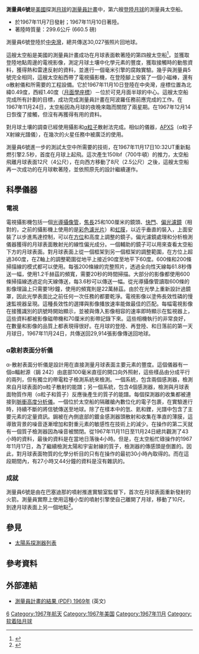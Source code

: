 {{NoteTA
|G1=Astronomy
|T=zh-hans:勘测者6号; zh-hant:測量員6號;
|1=zh-hans:勘测者; zh-hant:測量員;
}}
{{Infobox Spacecraft
|Name=測量員6號
|Image=[[Image:Surveyor_NASA_lunar_lander.jpg|275px]]
|Caption=地球上的測量員模型
|Organization=[[美國國家航空暨太空總署|美國國家航空暨太空總署]]
|Major_Contractors= [[休斯飛機公司|休斯飛機公司]]
|Mission_Type=登陸
|Satellite_of= [[月球|月球]]
|Launch= 1967年11月7日07:39:00 [[協調世界時|UTC]]
|Launch_Vehicle= [[擎天神-半人馬|擎天神-半人馬]]
|Decay=1967年11月10日 01:01:06 UTC 登陸於月球，座標位置{{Lunar coords and quad cat|0.49|N|1.40|W}}。
|Mission_Duration=65 小時
|Mass= 299.6公斤 (登陸後質量)
|NSSDC_ID= 1967-112A
}}
'''測量員6號'''是[[美國|美國]]探測[[月球|月球]]的[[測量員計畫|測量員計畫]]中，第六艘[[登陸者|登陸]][[月球|月球]]的測量員太空船。

*於1967年11月7日發射；1967年11月10日著陸。
*著陸時質量：299.6公斤 (660.5 磅)

測量員6號登陸於[[中央灣|中央灣]]，總共傳送30,027張照片回地球。

這艘太空船是美國的測量員計畫成功在月球表面軟著陸的第四艘太空船<ref>{{Cite web |url=http://nssdc.gsfc.nasa.gov/nmc/masterCatalog.do?sc=1967-112A |title=存档副本 |access-date=2009-08-25 |archive-date=2017-04-04 |archive-url=https://web.archive.org/web/20170404042948/https://nssdc.gsfc.nasa.gov/nmc/masterCatalog.do?sc=1967-112A |dead-url=yes }}</ref>，並獲取登陸地點周邊的電視影像，測定月球土壤中化學元素的豐度，獲取接觸時的動態資料，獲得熱和雷達反射的資料，並進行一個毫米引擎的腐蝕實驗。幾乎與測量員5號完全相同，這艘太空船西帶了電視攝影機，在登陸腳上安裝了一個小磁棒，還有α散射儀和所需要的工程設備。它於1967年11月10日登陸在中央灣，座標位置為北緯0.49度，西經1.40度（[[月面學座標|月面學座標]]）－位於可見月面半球的中心。這艘太空船完成所有計劃的目標，成功完成測量員計畫在阿波羅任務前應完成的工作。在1967年11月24日，太空船因為月球的夜晚來臨而關閉了兩星期。在1967年12月14日恢復了接觸，但沒有再獲得有用的資料。

對月球土壤的調查已經使用攝影和[[α粒子|α粒子]]散射法完成。相似的儀器，[[APXS|APXS]]（α粒子X射線光譜儀），在幾次的火星任務中被廣泛的使用。

測量員6號進一步的測試太空中所需要的技術，在1967年11月17日10:32UT重新點燃引擎2.5秒，首度在月球上起飛。這次產生150Ibf（700牛頓）的推力，太空船飛離月球表面12尺（4公尺），在向西方移動了8尺（2.5公尺）之後，這艘太空船再一次成功的在月球軟著陸，並依照原先的設計繼續運作。

== 科學儀器 ==
=== 電視 ===
電視攝影機包括一個[[光導攝像管|光導攝像管]]，[[焦距|焦長]]25和100厘米的鏡頭、[[快門|快門]]、[[偏光濾鏡|偏光濾鏡]]（相對的，之前的攝影機上使用的是[[彩色濾光片|彩色濾光片]]）和[[光圈|虹膜]]，以近乎垂直的裝入，上面安裝了以步進馬達控制，可以在[[方位|方位]]和高度上調整的鏡子。偏光濾鏡處理和分析檢測儀器獲得的月球表面散射光的線性偏光成分。一個輔助的鏡子可以用來查看太空船下方的月球表面。對月球表面上從一個框架到另一個框架的調整範圍，在方位上超過360度，在Z軸上的調整範圍從地平上接近90度至地平下60度。600條和200條掃描線的模式都可以使用。每張200條線的完整照片，透過全向性天線每61.8秒傳送一幅，使用1.2千赫茲的頻寬，需要20秒的時間掃描。大部分的影像都使用600條掃描線透過定向天線傳送，每3.6秒可以傳送一幅。從光導攝像管讀取600條的影像理論上只需要1秒鐘，使用的頻寬則是22萬赫茲。由於在光學上重新設計過鏡罩，因此光學表面比之前任何一次任務的都要乾淨。電視影像以塗佈長效性磷的慢速監視器呈現。這種長效性的選擇與影像播放速率能做最佳的匹配。每幅電視影像在接獲識別的訊號時開始顯示，並被與傳入影像相容的速率即時顯示在監視器上，這些資料都被影像磁帶機和70厘米的影帶記錄下來。這些相機執行的非常良好，在數量和影像的品質上都表現得很好。在月球的登陸、再登陸、和日落前的第一天月球日，1967年11月24日，共傳送回29,914張影像傳送回地球。

===α散射表面分析儀 ===
α-散射表面分析儀是設計用在直接測量月球表面主要元素的豐度。這個儀器有一個α輻射源（鋦 242）由底部100毫米直徑的開口向外照射，這些樣品由分成平行的兩列，但有獨立的帶電粒子檢測系統來檢測。一個系統，包含兩個感測器，檢測來自月球表面的α粒子散射的能譜；另一個系統，包含4個感測器，檢測與月球表面物質作用（α粒子和質子）反應後產生的質子的能譜。每個探測器的收集都被連接到[[脈衝高度分析儀|脈衝高度分析儀]]。一個位於太空船的隔離艙內數位化的電子包裹，在實驗進行時，持續不斷的將信號傳送至地球。除了在樣本中的氫、氦和鋰，光譜中包含了主要元素的定量資訊。鋦被在內側底部的鍍金感測器頭散射和收集在準直的薄膜，這導致背景的噪音逐漸增加和對重元素的敏感性在技術上的減少。在操作的第二天就有一個質子檢測器因為噪音被關閉。從1967年11月11日至11月24日總共觀測了43小時的資料，最後的資料是在當地日落後4小時。但是，在太空船忙碌操作的1967年11月17日，為了繼續檢測太陽和宇宙射線的質子，檢測器的傳感頭是倒置的。因此，對月球表面物質的化學分析目的只有在操作的最初30小時內取得的。而在這段期間內，有27小時又44分鐘的資料是沒有雜訊的。

=== 成就 ===
測量員6號是由在巴塞迪那的噴射推進實驗室監督下，首次在月球表面重新發射的火箭。測量員實際上使用這種小型的噴射引擎使自己離開了月球，移動了10尺，到達月球表面上另一個地點<ref>{{Cite web |url=http://www.upi.com/Audio/Year_in_Review/Events-of-1967/Space-Successes/12303074818188-8/ |title="1967 Year In Review, UPI.com" |access-date=2009-08-25 |archive-date=2013-07-26 |archive-url=https://web.archive.org/web/20130726232755/http://www.upi.com/Audio/Year_in_Review/Events-of-1967/Space-Successes/12303074818188-8/ |dead-url=no }}</ref>。

==參見==
*[[太陽系探測器列表|太陽系探測器列表]]

== 參考資料 ==

{{reflist}}

== 外部連結 ==
*[http://ntrs.nasa.gov/archive/nasa/casi.ntrs.nasa.gov/19690027073_1969027073.pdf 測量員計畫的結果 (PDF) 1969年] {{Wayback|url=http://ntrs.nasa.gov/archive/nasa/casi.ntrs.nasa.gov/19690027073_1969027073.pdf |date=20131224133303 }}(英文)

{{測量員計畫|before=[[測量員5號|測量員5號]]|after=[[測量員7號|測量員7號]]}}

{{月球任務}}


[[Category:測量員計畫|6]]
[[Category:1967年航天|Category:1967年航天]]
[[Category:1967年美国|Category:1967年美国]]
[[Category:1967年11月|Category:1967年11月]]
[[Category:软着陆月球|Category:软着陆月球]]